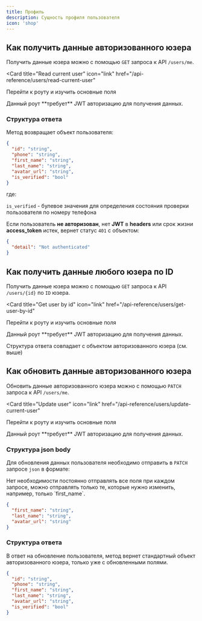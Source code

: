 ```yaml
---
title: Профиль
description: Сущность профиля пользователя
icon: 'shop'
---
```


## Как получить данные авторизованного юзера

Получить данные юзера можно с помощью `GET` запроса к API `/users/me`.

<Card
  title="Read current user"
  icon="link"
  href="/api-reference/users/read-current-user"
>
  Перейти к роуту и изучить основные поля
</Card>

<Note>
  Данный роут **требует** JWT авторизацию для получения данных.
</Note>

### Структура ответа

Метод возвращает объект пользователя:
```json
{
  "id": "string",
  "phone": "string",
  "first_name": "string",
  "last_name": "string",
  "avatar_url": "string",
  "is_verified": "bool"
}
```

где:

`is_verified` - булевое значения для определения состояния проверки пользователя по номеру телефона

Если пользователь **не авторизован**, нет **JWT** в **headers** или срок жизни **access_token** истек, вернет статус `401` с объектом:

```json
{
  "detail": "Not authenticated"
}
```

## Как получить данные любого юзера по ID

Получить данные юзера можно с помощью `GET` запроса к API `/users/{id}` по `ID` юзера.

<Card
  title="Get user by id"
  icon="link"
  href="/api-reference/users/get-user-by-id"
>
  Перейти к роуту и изучить основные поля
</Card>

<Note>
  Данный роут **требует** JWT авторизацию для получения данных.
</Note>

Структура ответа совпадает с объектом авторизованного юзера (см. выше)

## Как обновить данные авторизованного юзера

Обновить данные авторизованного юзера можно с помощью `PATCH` запроса к API `/users/me`.

<Card
  title="Update user"
  icon="link"
  href="/api-reference/users/update-current-user"
>
  Перейти к роуту и изучить основные поля
</Card>

<Note>
  Данный роут **требует** JWT авторизацию для получения данных.
</Note>

### Структура json body

Для обновления данных пользователя необходимо отправить в `PATCH` запросе `json` в формате:

<Note>
  Нет необходимости постоянно отправлять все поля при каждом запросе, можно отправлять только те, которые нужно изменить, например, только `first_name`.
</Note>

```json
{
  "first_name": "string",
  "last_name": "string",
  "avatar_url": "string"
}
```

### Структура ответа

В ответ на обновление пользователя, метод вернет стандартный объект авторизованного юзера, только уже с обновленными полями.
```json
{
  "id": "string",
  "phone": "string",
  "first_name": "string",
  "last_name": "string",
  "avatar_url": "string",
  "is_verified": "bool"
}
```